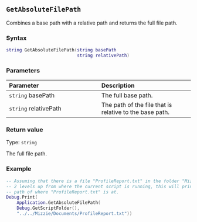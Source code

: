 ::: {.minipage data-latex="{\textwidth}"}
## `GetAbsoluteFilePath`

Combines a base path\index{file paths!getting absolute path} with a relative path and returns the full file path.

### Syntax {-}

``` .lua
string GetAbsoluteFilePath(string basePath
                           string relativePath)
```

### Parameters {-}

**Parameter** | **Description**
| :-- | :-- |
| `string` basePath | The full base path. |
| `string` relativePath | The path of the file that is relative to the base path. |

### Return value {-}

Type: `string`

The full file path.

### Example\index{examples!getting file paths} {-}

``` .lua
-- Assuming that there is a file "ProfileReport.txt" in the folder "Mizzie/Documents"
-- 2 levels up from where the current script is running, this will print the full
-- path of where "ProfileReport.txt" is at.
Debug.Print(
    Application.GetAbsoluteFilePath(
    Debug.GetScriptFolder(),
    "../../Mizzie/Documents/ProfileReport.txt"))
```
:::
